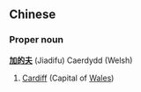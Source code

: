 ==Chinese==
===Proper noun===
'''[[加]][[的]][[夫]]''' (Jiadifu)
Caerdydd (Welsh)

# [[Cardiff]] (Capital of [[Wales]])